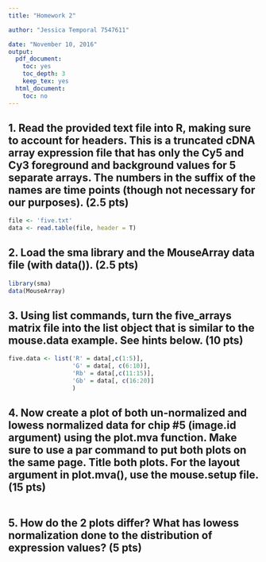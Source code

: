 ```yaml
---
title: "Homework 2"

author: "Jessica Temporal 7547611"

date: "November 10, 2016"
output:
  pdf_document:
    toc: yes
    toc_depth: 3
    keep_tex: yes
  html_document:
    toc: no
---
```

\newpage

## 1. Read the provided text file into R, making sure to account for headers. This is a truncated cDNA array expression file that has only the Cy5 and Cy3 foreground and background values for 5 separate arrays. The numbers in the suffix of the names are time points (though not necessary for our purposes). (2.5 pts)
```r
file <- 'five.txt'
data <- read.table(file, header = T)
```

## 2. Load the sma library and the MouseArray data file (with data()). (2.5 pts)
```r
library(sma)
data(MouseArray)
```

## 3. Using list commands, turn the five_arrays matrix file into the list object that is similar to the mouse.data example.  See hints below. (10 pts)
```r
five.data <- list('R' = data[,c(1:5)],
                  'G' = data[, c(6:10)],
                  'Rb' = data[,c(11:15)],
                  'Gb' = data[, c(16:20)]
                  )
```

## 4. Now create a plot of both un-normalized and lowess normalized data for chip #5 (image.id argument) using the plot.mva function. Make sure to use a par command to put both plots on the same page. Title both plots. For the layout argument in plot.mva(), use the mouse.setup file. (15 pts)
```r
```

## 5. How do the 2 plots differ? What has lowess normalization done to the distribution of expression values? (5 pts)
```r

```